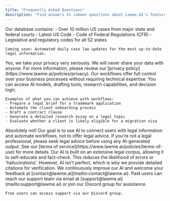 ```yaml
---
title: "Frequently Asked Questions"
description: "Find answers to common questions about Lawme.AI's features, data sources, and usage"
---
```



<AccordionGroup>
  <Accordion title="1. What law sources are included?">
    Our database contains:
    - Over 10 million US cases from major state and federal courts
    - Latest US Code
    - Code of Federal Regulations (CFR)
    - Legislative and regulatory codes for all 52 states

    Coming soon: Automated daily case law updates for the most up-to-date legal information.
  </Accordion>

  <Accordion title="2. Is my data confidential?">
    Yes, we take your privacy very seriously. We will never share your data with anyone. For more information, please review our [privacy policy](https://www.lawme.ai/policies/privacy).
  </Accordion>

  <Accordion title="3. What can I do with a workflow?">
    Our workflows offer full control over your business processes without requiring technical expertise. You can access AI models, drafting tools, research capabilities, and decision logic.

    Examples of what you can achieve with workflows:
    - Prepare a legal brief for a trademark application
    - Automate the client onboarding process
    - Draft a contract clause
    - Generate a detailed research essay on a legal topic
    - Evaluate whether a client is likely eligible for a migration visa
  </Accordion>

  <Accordion title="4. Are you providing legal advice?">
    Absolutely not! Our goal is to use AI to connect users with legal information and automate workflows, not to offer legal advice. If you're not a legal professional, please seek legal advice before using any AI-generated output. See our [terms of service](https://www.lawme.ai/policies/terms-of-use) for more details.
  </Accordion>

  <Accordion title="5. How accurate are your results?">
    Our AI is built on an extensive legal corpus, allowing it to self-educate and fact-check. This reduces the likelihood of errors or 'hallucinations'. However, AI isn't perfect, which is why we provide detailed citations for verification. We continuously improve our AI and welcome your feedback at [contact@lawme.ai](mailto:contact@lawme.ai).
  </Accordion>

  <Accordion title="6. How can I get support?">
    Paid users can reach our support team via email at [support@lawme.ai](mailto:support@lawme.ai) or join our Discord group for assistance.

    Free users can access support via our Discord group.
  </Accordion>
</AccordionGroup>
